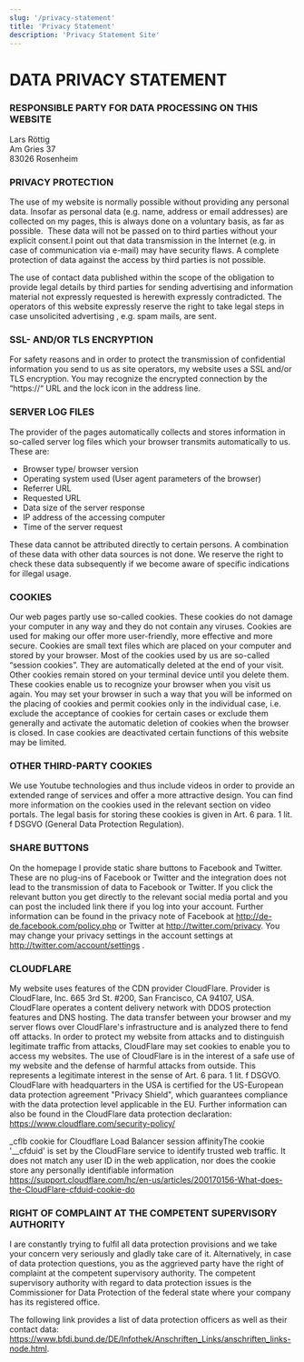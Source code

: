 ```yaml
---
slug: '/privacy-statement'
title: 'Privacy Statement'
description: 'Privacy Statement Site'
---
```


# DATA PRIVACY STATEMENT

### RESPONSIBLE PARTY FOR DATA PROCESSING ON THIS WEBSITE&nbsp;

Lars Röttig&nbsp;<br />
Am Gries 37&nbsp;<br />
83026 Rosenheim&nbsp;

### PRIVACY PROTECTION

The use of my website is normally possible without providing any
personal data. Insofar as personal data (e.g. name, address or email
addresses) are collected on my pages, this is always done on a
voluntary basis, as far as possible.&nbsp; These data will not be
passed on to third parties without your explicit consent.I point out
that data transmission in the Internet (e.g. in case of
communication via e-mail) may have security flaws. A complete
protection of data against the access by third parties is not
possible.

The use of contact data published within the scope of the obligation
to provide legal details by third parties for sending advertising
and information material not expressly requested is herewith
expressly contradicted. The operators of this website expressly
reserve the right to take legal steps in case unsolicited
advertising , e.g. spam mails, are sent.

### SSL- AND/OR TLS ENCRYPTION

For safety reasons and in order to protect the transmission of
confidential information you send to us as site operators, my
website uses a SSL and/or TLS encryption. You may recognize the
encrypted connection by the “https://“ URL and the lock icon in the
address line.

### SERVER LOG FILES

The provider of the pages automatically collects and stores
information in so-called server log files which your browser
transmits automatically to us. These are:&nbsp;

- Browser type/ browser version
- Operating system used (User agent parameters of the browser)
- Referrer URL
- Requested URL
- Data size of the server response
- IP address of the accessing computer
- Time of the server request

These data cannot be attributed directly to certain persons. A
combination of these data with other data sources is not done. We
reserve the right to check these data subsequently if we become
aware of specific indications for illegal usage.&nbsp;&nbsp;

### COOKIES

Our web pages partly use so-called cookies. These cookies do not damage your computer in any way and they do not contain any viruses. Cookies are used for making our offer more user-friendly, more effective and more secure. Cookies are small text files which are placed on your computer and stored by your browser. Most of the cookies used by us are so-called “session cookies”. They are automatically deleted at the end of your visit. Other cookies remain stored on your terminal device until you delete them. These cookies enable us to recognize your browser when you visit us again. You may set your browser in such a way that you will be informed on the placing of cookies and permit cookies only in the individual case, i.e. exclude the acceptance of cookies for certain cases or exclude them generally and activate the automatic deletion of cookies when the browser is closed. In case cookies are deactivated certain functions of this website may be limited.

### OTHER THIRD-PARTY COOKIES

We use Youtube technologies and thus include videos in order to provide an extended range of services and offer a more attractive design. You can find more information on the cookies used in the relevant section on video portals. The legal basis for storing these cookies is given in Art. 6 para. 1 lit. f DSGVO (General Data Protection Regulation).

### SHARE BUTTONS

On the homepage I provide static share buttons to Facebook and Twitter. These are no plug-ins of Facebook or Twitter and the integration does not lead to the transmission of data to Facebook or Twitter. If you click the relevant button you get directly to the relevant social media portal and you can post the included link there if you log into your account. Further information can be found in the privacy note of Facebook at
http://de-de.facebook.com/policy.php
or Twitter at
http://twitter.com/privacy.
You may change your privacy settings in the account settings at
http://twitter.com/account/settings .

### CLOUDFLARE

My website uses features of the CDN provider CloudFlare. Provider is CloudFlare, Inc. 665 3rd St. #200, San Francisco, CA 94107, USA. CloudFlare operates a content delivery network with DDOS protection features and DNS hosting. The data transfer between your browser and my server flows over CloudFlare's infrastructure and is analyzed there to fend off attacks. In order to protect my website from attacks and to distinguish legitimate traffic from attacks, CloudFlare may set cookies to enable you to access my websites. The use of CloudFlare is in the interest of a safe use of my website and the defense of harmful attacks from outside. This represents a legitimate interest in the sense of Art. 6 para. 1 lit. f DSGVO. CloudFlare with headquarters in the USA is certified for the US-European data protection agreement "Privacy Shield", which guarantees compliance with the data protection level applicable in the EU. Further information can also be found in the CloudFlare data protection declaration:
https://www.cloudflare.com/security-policy/

\_cflb cookie for Cloudflare Load Balancer session affinityThe cookie '\_\_cfduid' is set by the CloudFlare service to identify trusted web traffic. It does not match any user ID in the web application, nor does the cookie store any personally identifiable information https://support.cloudflare.com/hc/en-us/articles/200170156-What-does-the-CloudFlare-cfduid-cookie-do

### RIGHT OF COMPLAINT AT THE COMPETENT SUPERVISORY AUTHORITY

I are constantly trying to fulfil all data protection provisions and we take your concern very seriously and gladly take care of it. Alternatively, in case of data protection questions, you as the aggrieved party have the right of complaint at the competent supervisory authority. The competent supervisory authority with regard to data protection issues is the Commissioner for Data Protection of the federal state where your company has its registered office.

The following link provides a list of data protection officers as well as their contact data: https://www.bfdi.bund.de/DE/Infothek/Anschriften_Links/anschriften_links-node.html.
